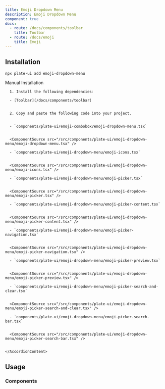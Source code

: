 ```yaml
---
title: Emoji Dropdown Menu
description: Emoji Dropdown Menu
component: true
docs:
  - route: /docs/components/toolbar
    title: Toolbar
  - route: /docs/emoji
    title: Emoji
---
```


<ComponentExample src="/src/components/examples/PlaygroundDemo.tsx">
  <PlaygroundDemo id="emoji" />
</ComponentExample>

## Installation

```bash
npx plate-ui add emoji-dropdown-menu
```

<Accordion type="single" collapsible>
  <AccordionItem value="manual-installation">
    <AccordionTrigger>Manual Installation</AccordionTrigger>
    <AccordionContent>

      1. Install the following dependencies:

      - [Toolbar](/docs/components/toolbar)


      2. Copy and paste the following code into your project.


      - `components/plate-ui/emoji-combobox/emoji-dropdown-menu.tsx`


      <ComponentSource src="/src/components/plate-ui/emoji-dropdown-menu/emoji-dropdown-menu.tsx" />

      - `components/plate-ui/emoji-dropdown-menu/emoji-icons.tsx`


      <ComponentSource src="/src/components/plate-ui/emoji-dropdown-menu/emoji-icons.tsx" />

      - `components/plate-ui/emoji-dropdown-menu/emoji-picker.tsx`


      <ComponentSource src="/src/components/plate-ui/emoji-dropdown-menu/emoji-picker.tsx" />

      - `components/plate-ui/emoji-dropdown-menu/emoji-picker-content.tsx`


      <ComponentSource src="/src/components/plate-ui/emoji-dropdown-menu/emoji-picker-content.tsx" />

      - `components/plate-ui/emoji-dropdown-menu/emoji-picker-navigation.tsx`


      <ComponentSource src="/src/components/plate-ui/emoji-dropdown-menu/emoji-picker-navigation.tsx" />

      - `components/plate-ui/emoji-dropdown-menu/emoji-picker-preview.tsx`


      <ComponentSource src="/src/components/plate-ui/emoji-dropdown-menu/emoji-picker-preview.tsx" />

      - `components/plate-ui/emoji-dropdown-menu/emoji-picker-search-and-clear.tsx`


      <ComponentSource src="/src/components/plate-ui/emoji-dropdown-menu/emoji-picker-search-and-clear.tsx" />

      - `components/plate-ui/emoji-dropdown-menu/emoji-picker-search-bar.tsx`


      <ComponentSource src="/src/components/plate-ui/emoji-dropdown-menu/emoji-picker-search-bar.tsx" />


    </AccordionContent>

  </AccordionItem>
</Accordion>

## Usage

### Components

<ComponentSource src="/src/components/plate-ui/fixed-toolbar-buttons.tsx" />
